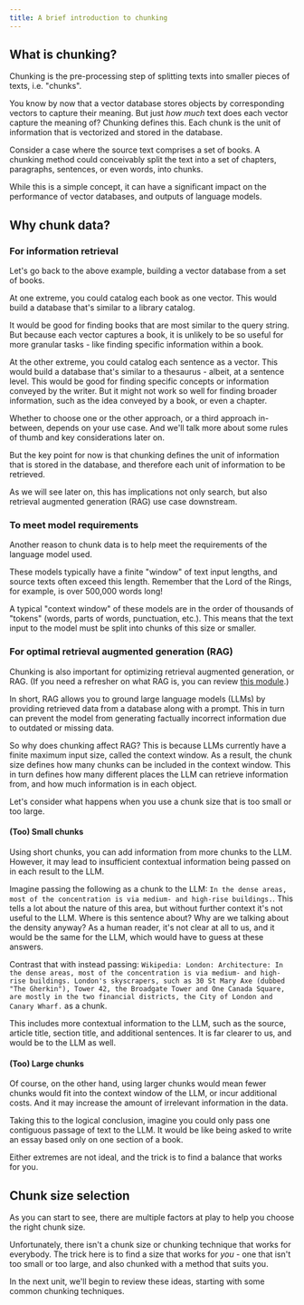```yaml
---
title: A brief introduction to chunking
---
```


<!-- import imageUrl from '../../tmp_images/academy_placeholder.jpg';

<img src={imageUrl} alt="Image alt" width="75%"/> -->


<PreviewUnit />

## <i class="fa-solid fa-square-chevron-right"></i> What is chunking?

Chunking is the pre-processing step of splitting texts into smaller pieces of texts, i.e. "chunks".

You know by now that a vector database stores objects by corresponding vectors to capture their meaning. But just *how much* text does each vector capture the meaning of? Chunking defines this. Each chunk is the unit of information that is vectorized and stored in the database.

Consider a case where the source text comprises a set of books. A chunking method could conceivably split the text into a set of chapters, paragraphs, sentences, or even words, into chunks.

While this is a simple concept, it can have a significant impact on the performance of vector databases, and outputs of language models.

## <i class="fa-solid fa-square-chevron-right"></i> Why chunk data?

### <i class="fa-solid fa-chalkboard"></i> For information retrieval

Let's go back to the above example, building a vector database from a set of books.

At one extreme, you could catalog each book as one vector. This would build a database that's similar to a library catalog.

It would be good for finding books that are most similar to the query string. But because each vector captures a book, it is unlikely to be so useful for more granular tasks - like finding specific information within a book.

At the other extreme, you could catalog each sentence as a vector. This would build a database that's similar to a thesaurus - albeit, at a sentence level. This would be good for finding specific concepts or information conveyed by the writer. But it might not work so well for finding broader information, such as the idea conveyed by a book, or even a chapter.

Whether to choose one or the other approach, or a third approach in-between, depends on your use case. And we'll talk more about some rules of thumb and key considerations later on.

But the key point for now is that chunking defines the unit of information that is stored in the database, and therefore each unit of information to be retrieved.

As we will see later on, this has implications not only search, but also retrieval augmented generation (RAG) use case downstream.

### <i class="fa-solid fa-chalkboard"></i> To meet model requirements

Another reason to chunk data is to help meet the requirements of the language model used.

These models typically have a finite "window" of text input lengths, and source texts often exceed this length. Remember that the Lord of the Rings, for example, is over 500,000 words long!

A typical "context window" of these models are in the order of thousands of "tokens" (words, parts of words, punctuation, etc.). This means that the text input to the model must be split into chunks of this size or smaller.

### <i class="fa-solid fa-chalkboard"></i> For optimal retrieval augmented generation (RAG)

Chunking is also important for optimizing retrieval augmented generation, or RAG. (If you need a refresher on what RAG is, you can review [this module](../../zero_to_mvp/104_queries_2/30_generative.mdx).)

In short, RAG allows you to ground large language models (LLMs) by providing retrieved data from a database along with a prompt. This in turn can prevent the model from generating factually incorrect information due to outdated or missing data.

So why does chunking affect RAG? This is because LLMs currently have a finite maximum input size, called the context window. As a result, the chunk size defines how many chunks can be included in the context window. This in turn defines how many different places the LLM can retrieve information from, and how much information is in each object.

Let's consider what happens when you use a chunk size that is too small or too large.

#### (Too) Small chunks

Using short chunks, you can add information from more chunks to the LLM. However, it may lead to insufficient contextual information being passed on in each result to the LLM.

Imagine passing the following as a chunk to the LLM: `In the dense areas, most of the concentration is via medium- and high-rise buildings.`. This tells a lot about the nature of this area, but without further context it's not useful to the LLM. Where is this sentence about? Why are we talking about the density anyway? As a human reader, it's not clear at all to us, and it would be the same for the LLM, which would have to guess at these answers.

Contrast that with instead passing: `Wikipedia: London: Architecture: In the dense areas, most of the concentration is via medium- and high-rise buildings. London's skyscrapers, such as 30 St Mary Axe (dubbed "The Gherkin"), Tower 42, the Broadgate Tower and One Canada Square, are mostly in the two financial districts, the City of London and Canary Wharf.` as a chunk.

This includes more contextual information to the LLM, such as the source, article title, section title, and additional sentences. It is far clearer to us, and would be to the LLM as well.

#### (Too) Large chunks

Of course, on the other hand, using larger chunks would mean fewer chunks would fit into the context window of the LLM, or incur additional costs. And it may increase the amount of irrelevant information in the data.

Taking this to the logical conclusion, imagine you could only pass one contiguous passage of text to the LLM. It would be like being asked to write an essay based only on one section of a book.

Either extremes are not ideal, and the trick is to find a balance that works for you.

## <i class="fa-solid fa-square-chevron-right"></i> Chunk size selection

As you can start to see, there are multiple factors at play to help you choose the right chunk size.

Unfortunately, there isn't a chunk size or chunking technique that works for everybody. The trick here is to find a size that works for *you* - one that isn't too small or too large, and also chunked with a method that suits you.

In the next unit, we'll begin to review these ideas, starting with some common chunking techniques.

<!-- ## <i class="fa-solid fa-square-chevron-right"></i> Review

<Quiz questions={varName} />

Any quiz questions

### <i class="fa-solid fa-pen-to-square"></i> Review exercise

:::note <i class="fa-solid fa-square-terminal"></i> Exercise
Try out ...
:::

### <i class="fa-solid fa-lightbulb-on"></i> Key takeaways

:::info
Add summary
::: -->


<GiscusDocComment />

<!-- import Quiz from '/src/components/Academy/quiz.js'
const varName = [{
  questionText: 'questionText',
  answerOptions: [
    {
      answerText: 'answerOne',
      isCorrect: false,
      feedback: 'feedbackOne',
    },
    {
      answerText: 'answerTwo',
      isCorrect: false,
      feedback: 'feedbackTwo',
    },
    {
      answerText: 'answerThree',
      isCorrect: false,
      feedback: 'feedbackThree',
    },
  ]
}]; -->